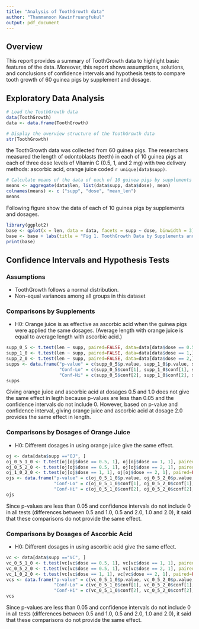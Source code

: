 ```yaml
---
title: "Analysis of ToothGrowth data"
author: "Thammanoon Kawinfruangfukul"
output: pdf_document
---
```

## Overview
This report provides a summary of ToothGrowth data to highlight basic features of the data. Moreover, this report shows assumptions, solutions, and conclusions of confidence intervals and hypothesis tests to compare tooth growth of 60 guinea pigs by supplement and dosage.

## Exploratory Data Analysis
```r
# Load the ToothGrowth data 
data(ToothGrowth)
data <- data.frame(ToothGrowth)

# Display the overview structure of the ToothGrowth data
str(ToothGrowth)
```

the ToothGrowth data was collected from 60 guinea pigs. The researchers measured the length of odontoblasts (teeth) in each of 10 guinea pigs at each of three dose levels of Vitamin C (0.5, 1, and 2 mg) with two delivery methods: ascorbic acid, orange juice coded `r unique(data$supp)`.

```r
# Calculate means of the data of each of 10 guinea pigs by supplements and dosages.
means <- aggregate(data$len, list(data$supp, data$dose), mean)
colnames(means) <- c ("supp", "dose", "mean_len")
means
```

Following figure show the data of each of 10 guinea pigs by supplements and dosages.
```r
library(ggplot2)
base <- qplot(x = len, data = data, facets = supp ~ dose, binwidth = 3)
base <- base + labs(title = "Fig 1. ToothGrowth Data by Supplements and Dosages")
print(base)
```

## Confidence Intervals and Hypothesis Tests
### Assumptions
* ToothGrowth follows a normal distribution.
* Non-equal variances among all groups in this dataset

### Comparisons by Supplements
* H0: Orange juice is as effective as ascorbic acid when the guinea pigs were applied the same dosages.
      (Average length with orange juice is equal to average length with ascorbic acid.)
```r
supp_0_5 <- t.test(len ~ supp, paired=FALSE, data=data[data$dose == 0.5,])
supp_1_0 <- t.test(len ~ supp, paired=FALSE, data=data[data$dose == 1,])
supp_2_0 <- t.test(len ~ supp, paired=FALSE, data=data[data$dose == 2,])
supps <- data.frame("p-value" = c(supp_0_5$p.value, supp_1_0$p.value, supp_2_0$p.value), 
                    "Conf-Lo" = c(supp_0_5$conf[1], supp_1_0$conf[1], supp_2_0$conf[1]),
                    "Conf-Hi" = c(supp_0_5$conf[2], supp_1_0$conf[2], supp_2_0$conf[2]))
supps
```
Giving orange juice and ascorbic acid at dosages 0.5 and 1.0 does not give the same effect in legth because p-values are less than 0.05 and the confidence intervals do not include 0. However, based on p-value and confidence interval, giving orange juice and ascorbic acid at dosage 2.0 provides the same effect in length.

### Comparisons by Dosages of Orange Juice
* H0: Different dosages in using orange juice give the same effect.
```r
oj <- data[data$supp =="OJ", ]
oj_0_5_1_0 <- t.test(oj[oj$dose == 0.5, 1], oj[oj$dose == 1, 1], paired=FALSE)
oj_0_5_2_0 <- t.test(oj[oj$dose == 0.5, 1], oj[oj$dose == 2, 1], paired=FALSE)
oj_1_0_2_0 <- t.test(oj[oj$dose == 1, 1], oj[oj$dose == 2, 1], paired=FALSE)
ojs <- data.frame("p-value" = c(oj_0_5_1_0$p.value, oj_0_5_2_0$p.value, oj_1_0_2_0$p.value), 
                  "Conf-Lo" = c(oj_0_5_1_0$conf[1], oj_0_5_2_0$conf[1], oj_1_0_2_0$conf[1]),
                  "Conf-Hi" = c(oj_0_5_1_0$conf[2], oj_0_5_2_0$conf[2], oj_1_0_2_0$conf[2]))
ojs
```
Since p-values are less than 0.05 and confidence intervals do not include 0 in all tests (differences between 0.5 and 1.0, 0.5 and 2.0, 1.0 and 2.0), it said that these comparisons do not provide the same effect.

### Comparisons by Dosages of Ascorbic Acid
* H0: Different dosages in using ascorbic acid give the same effect.
```r
vc <- data[data$supp =="VC", ]
vc_0_5_1_0 <- t.test(vc[vc$dose == 0.5, 1], vc[vc$dose == 1, 1], paired=FALSE)
vc_0_5_2_0 <- t.test(vc[vc$dose == 0.5, 1], vc[vc$dose == 2, 1], paired=FALSE)
vc_1_0_2_0 <- t.test(vc[vc$dose == 1, 1], vc[vc$dose == 2, 1], paired=FALSE)
vcs <- data.frame("p-value" = c(vc_0_5_1_0$p.value, vc_0_5_2_0$p.value, vc_1_0_2_0$p.value), 
                  "Conf-Lo" = c(vc_0_5_1_0$conf[1], vc_0_5_2_0$conf[1], vc_1_0_2_0$conf[1]),
                  "Conf-Hi" = c(vc_0_5_1_0$conf[2], vc_0_5_2_0$conf[2], vc_1_0_2_0$conf[2]))
vcs
```
Since p-values are less than 0.05 and confidence intervals do not include 0 in all tests (differences between 0.5 and 1.0, 0.5 and 2.0, 1.0 and 2.0), it said that these comparisons do not provide the same effect.